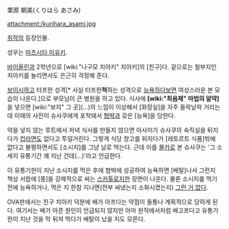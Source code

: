 栗原 朝美(くりはら あさみ)

attachment:/kurihara_asami.jpg

[[취작]]의 등장인물.

성우는 [[마츠시타 미유키]]. 

[[바이올린]]과 2학년으로 [wiki:"나구모 치아키" 치아키]의 [친구]다. 겉으로는 철부지인 치아키를 놀리면서도 은근히 걱정해 준다. 

[[보이시]]하고  터프한 성격[* 사실 터프한'''척'''하는 성격으로 [[능욕]]하다보면 여성스러운 본 모습이 나온다.]으로 부모님이 큰 병원을 하고 있다. 식사에 '''[wiki:"최음제" 마법의 알약]'''을 넣으면 [wiki:"보지" 그 곳](...)의 느낌이 이상해서 [화장실]을 자주 들락날락 거리는데 이때의 사진이 슈사쿠에게 포착돼서 [[협박]]과 갖은 [능욕]을 당한다. 

약을 넣지 않는 루트에서 저녁 식사를 만들지 않으면 아사미가 슈사쿠의 숙직실을 뒤지다가 [[컵라면]]도 없다고 투덜거린다. 그렇게 식당 창고를 뒤지다가 [레토르트 식품]밖에 없다고 불평하면서도 [소시지]를 그냥 날로 먹는다. 근데 이를 [[몰카]]로 본 슈사쿠는 '그 소세지 유통기간 꽤 지난 건데(...)'라고 언급한다. 

이 유통기한이 지난 소시지를 먹은 후에 협박에 성공하여 능욕하면 [배탈]나서 그런지 책상 서랍에 [똥]을 강제적으로 싸는 [[스카톨로지]]한 장면이 나온다. 물론 소시지를 먹기 전에 능욕하거나, 먹은 지 한참 지나면(전부 싸냈는지 소화시켰는지) [[그런 거 없다]].

OVA판에서는 친구 치아키 덕분에 배가 아프다는 약점이 들통나 계획적으로 당하게 된다. 여기서는 배가 아픈 원인이 언급되지 않지만 아마 원작에서처럼 배고프다고 유통기한이 지난 것을 막 뒤져 먹다가 배탈이 났을 지도 모른다.
